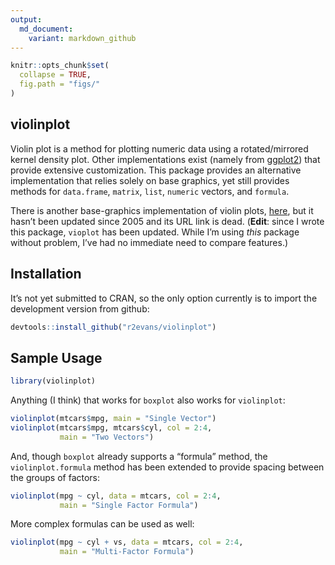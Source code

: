 ```yaml
---
output:
  md_document:
    variant: markdown_github
---
```


<!-- README.md is generated from README.Rmd. Please edit that file -->

```r
knitr::opts_chunk$set(
  collapse = TRUE,
  fig.path = "figs/"
)
```

## violinplot

Violin plot is a method for plotting numeric data using a
rotated/mirrored kernel density plot. Other implementations exist
(namely from [ggplot2](https://github.com/hadley/ggplot2)) that
provide extensive customization. This package provides an alternative
implementation that relies solely on base graphics, yet still provides
methods for `data.frame`, `matrix`, `list`, `numeric` vectors, and `formula`.

There is another base-graphics implementation of violin plots,
[here](https://cran.r-project.org/web/packages/vioplot/index.html),
but it hasn't been updated since 2005 and its URL link is dead.
(**Edit**: since I wrote this package, `vioplot` has been updated.
While I'm using *this* package without problem, I've had no immediate
need to compare features.)

## Installation

It's not yet submitted to CRAN, so the only option currently is to
import the development version from github:

```r
devtools::install_github("r2evans/violinplot")
```

## Sample Usage

```r
library(violinplot)
```

Anything (I think) that works for `boxplot` also works for `violinplot`:

```r
violinplot(mtcars$mpg, main = "Single Vector")
violinplot(mtcars$mpg, mtcars$cyl, col = 2:4,
           main = "Two Vectors")
```

And, though `boxplot` already supports a "formula" method, the
`violinplot.formula` method has been extended to provide spacing
between the groups of factors:

```r
violinplot(mpg ~ cyl, data = mtcars, col = 2:4,
           main = "Single Factor Formula")
```

More complex formulas can be used as well:

```r
violinplot(mpg ~ cyl + vs, data = mtcars, col = 2:4,
           main = "Multi-Factor Formula")
```

